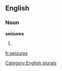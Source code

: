 
==English==

===Noun===
'''seizures'''

# {{plural of|[[seizure]]}}

[[Category:English plurals]]

[[fr:seizures]]